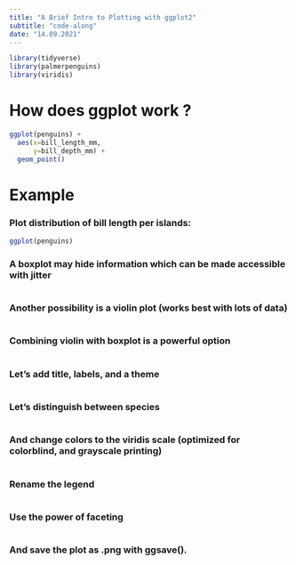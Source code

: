 ```yaml
---
title: "A Brief Intro to Plotting with ggplot2"
subtitle: "code-along"
date: "14.09.2021"
---
```


```r
library(tidyverse)
library(palmerpenguins)
library(viridis)
```

# How does ggplot work ?

```r
ggplot(penguins) +      
  aes(x=bill_length_mm,  
      y=bill_depth_mm) + 
  geom_point()
```

# Example

### Plot distribution of bill length per islands:

```r
ggplot(penguins)

```

### A boxplot may hide information which can be made accessible with jitter

```r

```

### Another possibility is a violin plot (works best with lots of data)

```r

```

### Combining violin with boxplot is a powerful option

```r

```

### Let's add title, labels, and a theme

```r

```

### Let's distinguish between species

```r

```

### And change colors to the viridis scale (optimized for colorblind, and grayscale printing)

```r

```

### Rename the legend

```r

```

### Use the power of faceting

```r

```

### And save the plot as .png with ggsave().

```r

```
